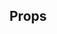 


<Meta title="Web UI / Documentation / HelperText" />

<DocsHeader
  componentName="HelperText"
  stories={Stories}
  figmaLink="https://www.figma.com/design/4FFYTLWJ2hQpj36JplQQUw/UW-Web-UI?node-id=5275-23729"
/>

<Canvas of={Stories.Workshop} sourceState="none" />

## Props

<ArgTypes of={Stories} />

